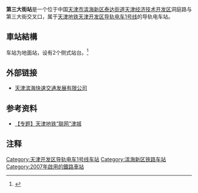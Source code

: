 {{noteTA
|G1=Transport}}
{{Infobox station
|name = 第三大街
|eng_name = Third Avenue
|linecolour = {{天津地铁颜色|T1}}
|image = Missing image text.svg
|caption = 
|other_name = 
|country = {{PRC}}
|borough = [[天津市|天津市]][[滨海新区|滨海新区]][[泰达街道|泰达街道]]
|address = [[天津经济技术开发区|天津经济技术开发区]]洞庭路与第三大街交叉口
|coordinates = {{coord|39.0367446|N|117.6763341|E|display=inline,title|Region:CH_type}}
|elevation = 
|owned = 
|operator = [[天津轨道交通集团|天津轨道交通集团]]
|lines = {{天津地铁线路名|T1|SL}}
|distance = 
|platform = 2座[[侧式站台|侧式站台]]
|tracks = 2条
|bus_routes = 
|bus_stands = 
|connections = 公交站
|structure = 地面车站
|hall = 
|depth = 
|levels = 
|interchange = 
|exits = 
|lift = 
|escalator = 
|architect = 
|architectural_style = 
|colour = 
|type = 
|status = 运营中
|code = 
|zone = 
|classification = 
|website = 
|built = 
|opened = 2007年5月10日
|closed = 
|pass_year = 
|passengers = 
|pass_system = 
|pass_rank = 
|mpassengers = 
|trains = 
|station_hours = 
|hours = 
|adjacent = {{adjacent stations|system=天津地铁|line=T1|left=第二大街|right=第四大街}}
|other_services = 
|route_map = 
}}
'''第三大街站'''是一个位于中国[[天津市|天津市]][[滨海新区|滨海新区]][[泰达街道|泰达街道]][[天津经济技术开发区|天津经济技术开发区]]洞庭路与第三大街交叉口，属于[[天津地铁|天津地铁]][[天津开发区导轨电车1号线|天津开发区导轨电车1号线]]的导轨电车站。

== 車站結構 ==
车站为地面站，设有2个侧式站台。<ref>{{Cite web |url=http://www.ctbmt.cn/html/Operation/OperationView.aspx?ArticleID=314 |title=导轨电车运营简介 |accessdate=2011-04-28 |archive-date=2010-08-18 |archive-url=https://web.archive.org/web/20100818001539/http://www.ctbmt.cn/html/Operation/OperationView.aspx?ArticleID=314 |dead-url=yes }}</ref>

== 外部链接 ==
* [https://web.archive.org/web/20100129201422/http://www.ctbmt.cn/ 天津滨海快速交通发展有限公司]

== 参考资料 ==
* [http://news.enorth.com.cn/system/2006/08/09/001379965.shtml 【专题】天津地铁“联网”津城] {{Wayback|url=http://news.enorth.com.cn/system/2006/08/09/001379965.shtml |date=20070905012246 }}

== 注释 ==
<div class="references-small">
<references />
</div>

{{Transp-stub}}

{{天津开发区导轨电车1号线}}
{{天津轨道交通车站列表}}

[[Category:天津开发区导轨电车1号线车站|Category:天津开发区导轨电车1号线车站]]
[[Category:滨海新区铁路车站|Category:滨海新区铁路车站]]
[[Category:2007年啟用的鐵路車站|Category:2007年啟用的鐵路車站]]